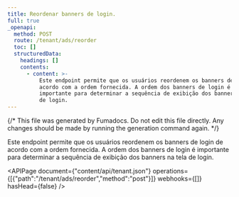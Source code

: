 ```yaml
---
title: Reordenar banners de login.
full: true
_openapi:
  method: POST
  route: /tenant/ads/reorder
  toc: []
  structuredData:
    headings: []
    contents:
      - content: >-
          Este endpoint permite que os usuários reordenem os banners de login de
          acordo com a ordem fornecida. A ordem dos banners de login é
          importante para determinar a sequência de exibição dos banners na tela
          de login.
---
```


{/* This file was generated by Fumadocs. Do not edit this file directly. Any changes should be made by running the generation command again. */}

Este endpoint permite que os usuários reordenem os banners de login de acordo com a ordem fornecida. A ordem dos banners de login é importante para determinar a sequência de exibição dos banners na tela de login.

<APIPage document={"content/api/tenant.json"} operations={[{"path":"/tenant/ads/reorder","method":"post"}]} webhooks={[]} hasHead={false} />